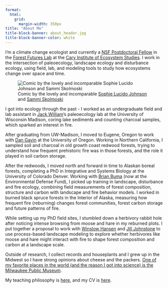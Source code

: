 ```yaml
---
format:  
  html:
    grid:
      margin-width: 350px
title: "About Me"
title-block-banner: about_header.jpg
title-block-banner-color: white
---
```


I'm a climate change ecologist and currently a [NSF Postdoctoral Fellow](https://www.nsf.gov/awardsearch/showAward?AWD_ID=2219248&HistoricalAwards=false) in the [Forest Futures Lab](http://forestfutureslab.org/) at the [Cary Institute of Ecosystem Studies](http://caryinstitute.org). I work in the intersection of paleoecology, landscape ecology and disturbance ecology, using field, lab, and modeling tools to study how ecosystems change over space and time.

::: column-margin
![Comic by the lovely and incomparable [Sophie Lucido Johnson](https://www.sophielucidojohnson.com/) and [Sammi Skolmoski](https://sammiskolmoski.com/index.html/)](unprecedented.jpg)
:::

I got into ecology through the past - I worked as an undergraduate field and lab assistant in [Jack William](https://williamspaleolab.github.io/)'s paleoecology lab at the University of Wisconsin Madison, coring lake sediments and counting charcoal samples, which sparked an interest in fire.

After graduating from UW-Madison, I moved to Eugene, Oregon to work with [Dan Gavin](https://pages.uoregon.edu/dgavin/) at the University of Oregon. Working in Northern California, I sampled soil and charcoal in old growth coast redwood forests, trying to understand how frequent prehistoric fire was in those forests, and the role it played in soil carbon storage.

After the redwoods, I moved north and forward in time to Alaskan boreal forests, completing a PhD in Integrative and Systems Biology at the University of Colorado Denver. Working with [Brian Buma](https://www.brianbuma.com/) (now at the Environmental Defense Fund), I picked up training in landscape, disturbance and fire ecology, combining field measurements of forest composition, structure and carbon with landscape and fire behavior models. I worked in burned black spruce forests in the Interior of Alaska, measuring how frequent fire (reburning) changes forest communities, forest carbon storage and future patterns of fire.

While setting up my PhD field sites, I stumbled down a herbivory rabbit hole after noticing intense browsing from moose and hare in my reburned plots. I put together a proposal to work with [Winslow Hansen](https://www.caryinstitute.org/science/our-scientists/dr-winslow-d-hansen) and [Jill Johnstone](https://npelusask.weebly.com/) to use process-based landscape modeling to explore whether herbivores like moose and hare might interact with fire to shape forest composition and carbon at a landscape scale.

Outside of research, I collect records and houseplants and I grew up in the Midwest so I have strong opinions about cheese and the packers. [One of my favorite places in the world (and the reason I got into science) is the Milwaukee Public Museum](https://shepherdexpress.com/culture/milwaukee-history/a-love-letter-to-the-milwaukee-public-museum/).

My teaching philosophy is [here](https://krhayes.com/files/Teaching_statement.pdf), and my CV is [here](https://krhayes.com/cv.pdf).
